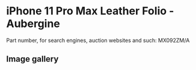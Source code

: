 
# iPhone 11 Pro Max Leather Folio - Aubergine

Part number, for search engines, auction websites and such: MX092ZM/A

## Image gallery

<div style={{ width: "768px" }}>
  <GalleryComponent
    images={[
      {
        original: "/everysource/MX092.webp",
        thumbnail: "/everypreview/MX092.webp",
      },
      {
        original: "/everysource/MX092_AV1.webp",
        thumbnail: "/everypreview/MX092_AV1.webp",
      },
      {
        original: "/everysource/MX092_AV2.webp",
        thumbnail: "/everypreview/MX092_AV2.webp",
      },
      {
        original: "/everysource/MX092_AV3.webp",
        thumbnail: "/everypreview/MX092_AV3.webp",
      },
      {
        original: "/everysource/MX092_AV4.webp",
        thumbnail: "/everypreview/MX092_AV4.webp",
      },
      {
        original: "/everysource/MX092_AV5.webp",
        thumbnail: "/everypreview/MX092_AV5.webp",
      }
    ]}
  />
</div>